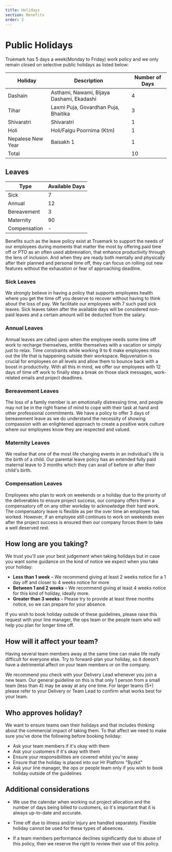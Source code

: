 ```yaml
---
title: Holidays
section: Benefits
order: 2
---
```


# Public Holidays
Truemark has 5 days a week(Monday to Friday) work policy and we only remain closed on selective public holidays as listed below:

| Holiday | Description | Number of Days |
| ------- |------------ | -------------|
| Dashain | Asthami, Nawami, Bijaya Dashami, Ekadashi | 4 |
| Tihar |  Laxmi Puja, Govardhan Puja, Bhaitika | 3 |
| Shivaratri | Shivaratri | 1 |
| Holi | Holi/Falgu Poornima (Ktm) | 1 |
| Nepalese New Year | Baisakh 1 | 1 |
| Total | | 10 |

## Leaves
| Type | Available Days |
| -------------- | ---------------------------- |
| Sick | 7 |
| Annual | 12 |
| Bereavement | 3 |
| Maternity | 90 |
| Compensation | - |

Benefits such as the leave policy exist at Truemark to support the needs of our employees during moments that matter the most by offering paid time off or PTO as an often used abbreviation, that enhance productivity through the lens of inclusion. And when they are ready both mentally and physically after their planned and personal time off, they can focus on rolling out new features without the exhaustion or fear of approaching deadline.

### Sick Leaves 
We strongly believe in having a policy that supports employees health where you get the time off you deserve to recover without having to think about the loss of pay. We facilitate our employees with 7 such paid sick leaves. Sick leaves taken after the available days will be considered non-paid leaves and a certain amount will be deducted from the salary. 

### Annual Leaves
Annual leaves are called upon when the employee needs some time off work to recharge themselves, entitle themselves with a vacation or simply just to relax. Time constraints while working 9 to 6 make employees miss out the life that is happening outside their workspace. Rejuvenation is crucial for employees on all levels and allow them to bounce back with a boost in productivity. With all this in mind, we offer our employees with 12 days of time off work to finally step a break on those slack messages, work-related emails and project deadlines.

### Bereavement Leaves
The loss of a family member is an emotionally distressing time, and people may not be in the right frame of mind to cope with their task at hand and other professional commitments. We have a policy to offer 3 days of bereavement leave as we do understand the necessity of showing compassion with an enlightened approach to create a positive work culture where our employees know they are respected and valued.

### Maternity Leaves
We realise that one of the most life changing events in an individual's life is the birth of a child. Our parental leave policy has an extended fully paid maternal leave to 3 months which they can avail of before or after their child's birth.

### Compensation Leaves
Employees who plan to work on weekends or a holiday due to the priority of the deliverables to ensure project success, our company offers them a compensatory off on any other workday to acknowledge their hard work. The compensatory leave is flexible as per the over time an employee has worked. However, if an employee still continues to work on weekends even after the project success is ensured then our company forces them to take a well deserved rest.

## How long are you taking?

We trust you'll use your best judgement when taking holidays but in case you want some guidance on the kind of notice we expect when you take your holiday:

* **Less than 1 week** – We recommend giving at least 2 weeks notice for a 1 day off and closer to 4 weeks notice for more
* **Between 1 and 2 weeks** – We recommend giving at least 4 weeks notice for this kind of holiday, ideally more.
* **Greater than 3 weeks** – Please try to provide at least three months notice, so we can prepare for your absence.

If you wish to book holiday outside of these guidelines, please raise this request with your line manager, the ops team or the people team who will help you plan for longer time off.

## How will it affect your team?

Having several team members away at the same time can make life really difficult for everyone else. Try to forward-plan your holiday, so it doesn't have a detrimental affect on your team members or on the company.

We recommend you check with your Delivery Lead whenever you join a new team. Our general guideline on this is that only 1 person from a small team (less than 4) may be away at any one time. For larger teams (5+) please refer to your Delivery or Team Lead to confirm what works best for your team. 

## Who approves holiday?

We want to ensure teams own their holidays and that includes thinking about the commercial impact of taking them. To that affect we need to make sure you've done the following before booking holiday:

* Ask your team members if it's okay with them
* Ask your customers if it's okay with them
* Ensure your responsibilities are covered whilst you're away
* Ensure that the holiday is placed into our Hr Platform "Byzkit"
* Ask your line manager, the ops or people team only if you wish to book holiday outside of the guidelines

## Additional considerations

* We use the calendar when working out project allocation and the number of days being billed to customers, so it's important that it is always up-to-date and accurate.

* Time off due to illness and/or injury are handled separately. Flexible holiday cannot be used for these types of absences.

* If a team members performance declines significantly due to abuse of this policy, then we reserve the right to review their use of this policy.
